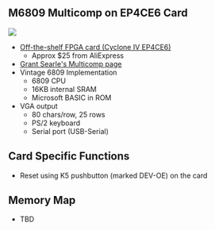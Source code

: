 == M6809 Multicomp on EP4CE6 Card ==

<img src="http://land-boards.com/blwiki/images/9/94/A-C4E10_Card_002.PNG"></img>

* [http://land-boards.com/blwiki/index.php?title=A-C4E6_Cyclone_IV_FPGA_EP4CE10E22C8N_Development_Board#Pin_List Off-the-shelf FPGA card (Cyclone IV EP4CE6)]
** Approx $25 from AliExpress
* [http://searle.hostei.com/grant/Multicomp/index.html Grant Searle's Multicomp page]
* Vintage 6809 Implementation
** 6809 CPU
** 16KB internal SRAM
** Microsoft BASIC in ROM
* VGA output
** 80 chars/row, 25 rows
** PS/2 keyboard
** Serial port (USB-Serial)

== Card Specific Functions ==

* Reset using K5 pushbutton (marked DEV-OE) on the card

== Memory Map ==

* TBD
